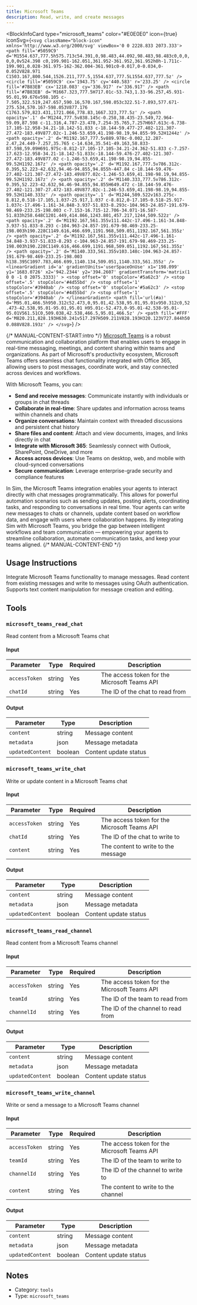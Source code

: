 ```yaml
---
title: Microsoft Teams
description: Read, write, and create messages
---
```



<BlockInfoCard 
  type="microsoft_teams"
  color="#E0E0E0"
  icon={true}
  iconSvg={`<svg className="block-icon"  xmlns='http://www.w3.org/2000/svg' viewBox='0 0 2228.833 2073.333'>
      <path
        fill='#5059C9'
        d='M1554.637,777.5h575.713c54.391,0,98.483,44.092,98.483,98.483c0,0,0,0,0,0v524.398 c0,199.901-162.051,361.952-361.952,361.952h0h-1.711c-199.901,0.028-361.975-162-362.004-361.901c0-0.017,0-0.034,0-0.052V828.971 C1503.167,800.544,1526.211,777.5,1554.637,777.5L1554.637,777.5z'
      />
      <circle fill='#5059C9' cx='1943.75' cy='440.583' r='233.25' />
      <circle fill='#7B83EB' cx='1218.083' cy='336.917' r='336.917' />
      <path
        fill='#7B83EB'
        d='M1667.323,777.5H717.01c-53.743,1.33-96.257,45.931-95.01,99.676v598.105 c-7.505,322.519,247.657,590.16,570.167,598.053c322.51-7.893,577.671-275.534,570.167-598.053V877.176 C1763.579,823.431,1721.066,778.83,1667.323,777.5z'
      />
      <path
        opacity='.1'
        d='M1244,777.5v838.145c-0.258,38.435-23.549,72.964-59.09,87.598 c-11.316,4.787-23.478,7.254-35.765,7.257H667.613c-6.738-17.105-12.958-34.21-18.142-51.833 c-18.144-59.477-27.402-121.307-27.472-183.49V877.02c-1.246-53.659,41.198-98.19,94.855-99.52H1244z'
      />
      <path
        opacity='.2'
        d='M1192.167,777.5v889.978c-0.002,12.287-2.47,24.449-7.257,35.765 c-14.634,35.541-49.163,58.833-87.598,59.09H691.975c-8.812-17.105-17.105-34.21-24.362-51.833 c-7.257-17.623-12.958-34.21-18.142-51.833c-18.144-59.476-27.402-121.307-27.472-183.49V877.02 c-1.246-53.659,41.198-98.19,94.855-99.52H1192.167z'
      />
      <path
        opacity='.2'
        d='M1192.167,777.5v786.312c-0.395,52.223-42.632,94.46-94.855,94.855h-447.84 c-18.144-59.476-27.402-121.307-27.472-183.49V877.02c-1.246-53.659,41.198-98.19,94.855-99.52H1192.167z'
      />
      <path
        opacity='.2'
        d='M1140.333,777.5v786.312c-0.395,52.223-42.632,94.46-94.855,94.855H649.472 c-18.144-59.476-27.402-121.307-27.472-183.49V877.02c-1.246-53.659,41.198-98.19,94.855-99.52H1140.333z'
      />
      <path
        opacity='.1'
        d='M1244,509.522v163.275c-8.812,0.518-17.105,1.037-25.917,1.037 c-8.812,0-17.105-0.518-25.917-1.037c-17.496-1.161-34.848-3.937-51.833-8.293c-104.963-24.857-191.679-98.469-233.25-198.003 c-7.153-16.715-12.706-34.071-16.587-51.833h258.648C1201.449,414.866,1243.801,457.217,1244,509.522z'
      />
      <path
        opacity='.2'
        d='M1192.167,561.355v111.442c-17.496-1.161-34.848-3.937-51.833-8.293 c-104.963-24.857-191.679-98.469-233.25-198.003h190.228C1149.616,466.699,1191.968,509.051,1192.167,561.355z'
      />
      <path
        opacity='.2'
        d='M1192.167,561.355v111.442c-17.496-1.161-34.848-3.937-51.833-8.293 c-104.963-24.857-191.679-98.469-233.25-198.003h190.228C1149.616,466.699,1191.968,509.051,1192.167,561.355z'
      />
      <path
        opacity='.2'
        d='M1140.333,561.355v103.148c-104.963-24.857-191.679-98.469-233.25-198.003 h138.395C1097.783,466.699,1140.134,509.051,1140.333,561.355z'
      />
      <linearGradient
        id='a'
        gradientUnits='userSpaceOnUse'
        x1='198.099'
        y1='1683.0726'
        x2='942.2344'
        y2='394.2607'
        gradientTransform='matrix(1 0 0 -1 0 2075.3333)'
      >
        <stop offset='0' stopColor='#5a62c3' />
        <stop offset='.5' stopColor='#4d55bd' />
        <stop offset='1' stopColor='#3940ab' />
        <stop offset='0' stopColor='#5a62c3' />
        <stop offset='.5' stopColor='#4d55bd' />
        <stop offset='1' stopColor='#3940ab' />
      </linearGradient>
      <path
        fill='url(#a)'
        d='M95.01,466.5h950.312c52.473,0,95.01,42.538,95.01,95.01v950.312c0,52.473-42.538,95.01-95.01,95.01 H95.01c-52.473,0-95.01-42.538-95.01-95.01V561.51C0,509.038,42.538,466.5,95.01,466.5z'
      />
      <path
        fill='#FFF'
        d='M820.211,828.193H630.241v517.297H509.211V828.193H320.123V727.844h500.088V828.193z'
      />
    </svg>`}
/>

{/* MANUAL-CONTENT-START:intro */}
[Microsoft Teams](https://teams.microsoft.com) is a robust communication and collaboration platform that enables users to engage in real-time messaging, meetings, and content sharing within teams and organizations. As part of Microsoft's productivity ecosystem, Microsoft Teams offers seamless chat functionality integrated with Office 365, allowing users to post messages, coordinate work, and stay connected across devices and workflows.

With Microsoft Teams, you can:

- **Send and receive messages**: Communicate instantly with individuals or groups in chat threads  
- **Collaborate in real-time**: Share updates and information across teams within channels and chats  
- **Organize conversations**: Maintain context with threaded discussions and persistent chat history  
- **Share files and content**: Attach and view documents, images, and links directly in chat  
- **Integrate with Microsoft 365**: Seamlessly connect with Outlook, SharePoint, OneDrive, and more  
- **Access across devices**: Use Teams on desktop, web, and mobile with cloud-synced conversations  
- **Secure communication**: Leverage enterprise-grade security and compliance features

In Sim, the Microsoft Teams integration enables your agents to interact directly with chat messages programmatically. This allows for powerful automation scenarios such as sending updates, posting alerts, coordinating tasks, and responding to conversations in real time. Your agents can write new messages to chats or channels, update content based on workflow data, and engage with users where collaboration happens. By integrating Sim with Microsoft Teams, you bridge the gap between intelligent workflows and team communication — empowering your agents to streamline collaboration, automate communication tasks, and keep your teams aligned.
{/* MANUAL-CONTENT-END */}


## Usage Instructions

Integrate Microsoft Teams functionality to manage messages. Read content from existing messages and write to messages using OAuth authentication. Supports text content manipulation for message creation and editing.



## Tools

### `microsoft_teams_read_chat`

Read content from a Microsoft Teams chat

#### Input

| Parameter | Type | Required | Description |
| --------- | ---- | -------- | ----------- |
| `accessToken` | string | Yes | The access token for the Microsoft Teams API |
| `chatId` | string | Yes | The ID of the chat to read from |

#### Output

| Parameter | Type | Description |
| --------- | ---- | ----------- |
| `content` | string | Message content |
| `metadata` | json | Message metadata |
| `updatedContent` | boolean | Content update status |

### `microsoft_teams_write_chat`

Write or update content in a Microsoft Teams chat

#### Input

| Parameter | Type | Required | Description |
| --------- | ---- | -------- | ----------- |
| `accessToken` | string | Yes | The access token for the Microsoft Teams API |
| `chatId` | string | Yes | The ID of the chat to write to |
| `content` | string | Yes | The content to write to the message |

#### Output

| Parameter | Type | Description |
| --------- | ---- | ----------- |
| `content` | string | Message content |
| `metadata` | json | Message metadata |
| `updatedContent` | boolean | Content update status |

### `microsoft_teams_read_channel`

Read content from a Microsoft Teams channel

#### Input

| Parameter | Type | Required | Description |
| --------- | ---- | -------- | ----------- |
| `accessToken` | string | Yes | The access token for the Microsoft Teams API |
| `teamId` | string | Yes | The ID of the team to read from |
| `channelId` | string | Yes | The ID of the channel to read from |

#### Output

| Parameter | Type | Description |
| --------- | ---- | ----------- |
| `content` | string | Message content |
| `metadata` | json | Message metadata |
| `updatedContent` | boolean | Content update status |

### `microsoft_teams_write_channel`

Write or send a message to a Microsoft Teams channel

#### Input

| Parameter | Type | Required | Description |
| --------- | ---- | -------- | ----------- |
| `accessToken` | string | Yes | The access token for the Microsoft Teams API |
| `teamId` | string | Yes | The ID of the team to write to |
| `channelId` | string | Yes | The ID of the channel to write to |
| `content` | string | Yes | The content to write to the channel |

#### Output

| Parameter | Type | Description |
| --------- | ---- | ----------- |
| `content` | string | Message content |
| `metadata` | json | Message metadata |
| `updatedContent` | boolean | Content update status |



## Notes

- Category: `tools`
- Type: `microsoft_teams`
